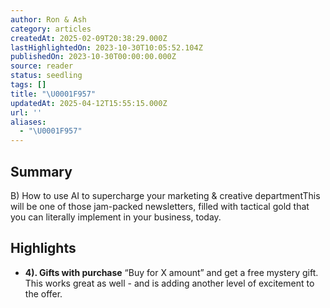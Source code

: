 ```yaml
---
author: Ron & Ash
category: articles
createdAt: 2025-02-09T20:38:29.000Z
lastHighlightedOn: 2023-10-30T10:05:52.104Z
publishedOn: 2023-10-30T00:00:00.000Z
source: reader
status: seedling
tags: []
title: "\U0001F957"
updatedAt: 2025-04-12T15:55:15.000Z
url: ''
aliases:
  - "\U0001F957"
---
```

## Summary

B) How to use AI to supercharge your marketing & creative departmentThis will be one of those jam-packed newsletters, filled with tactical gold that you can literally implement in your business, today.

## Highlights

- **4). Gifts with purchase**
  “Buy for X amount” and get a free mystery gift. This works great as well - and is adding another level of excitement to the offer.
